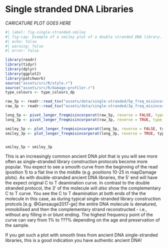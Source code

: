 # Single stranded DNA Libraries


<!-- ![_CAPTION GOES HERE](https://upload.wikimedia.org/wikipedia/commons/thumb/d/d1/Salvador_dali_als_Auge.jpg/512px-Salvador_dali_als_Auge.jpg){#fig-double-stranded-caricature} -->

_CARICATURE PLOT GOES HERE_


```r
#| label: fig-single-stranded-smiley
#| fig-cap: Example of a smiley plot of a double stranded DNA library. Data taken from library VEL003.B0101 of [@Andrades_Valtuena2022-tq]. Damage data generated using [DamageProfiler](/intro.qmd) and plotted using R and tidyverse packages [@Wickham2019-ot].
#| echo: false
#| warning: false
#| error: false

library(readr)
library(tidyr)
library(dplyr)
library(ggplot2)
library(patchwork)
source("assets/src/R/style.r")
source("assets/src/R/damage-profiler.r")
type_colours <- type_colours_dp

raw_5p <- readr::read_tsv("assets/data/single-stranded/5p_freq_misincorporations.txt", comment = "#")
raw_3p <- readr::read_tsv("assets/data/single-stranded/3p_freq_misincorporations.txt", comment = "#")

long_5p <- pivot_longer_freqmisincorporat(raw_5p, reverse = FALSE, type_colours = type_colours)
long_3p <- pivot_longer_freqmisincorporat(raw_3p, reverse = TRUE, type_colours = type_colours)

smiley_5p <- plot_longer_freqmisincorporat(long_5p, reverse = FALSE, type_colours)
smiley_3p <- plot_longer_freqmisincorporat(long_3p, reverse = TRUE, type_colours)


smiley_5p + smiley_3p

```


This is an increasingly common ancient DNA plot that is you will see more often as single-stranded library construction protocols become more popular. 
You expect to see a smooth curve from the beginning of the read (position 1) to a flat line in the middle (e.g. positions 10-25 in mapDamage plots). 
As with double-stranded ancient DNA libraries, the 5' end will have the expect original C to T deamination curve. 
In contrast to the double stranded protocol, the 3' of the molecule will _also_ show the complementary C to T curve. 
You see the C to T deamination at both ends of the the molecule in this case, as during typical single-stranded library construction protcols [e.g. @Gansauge2017-ge] the entire DNA molecule is denatured, immobilised and then the complementary strand reconstructed - i.e., without any filling in or blunt ending. The highest frequency point of the curve can vary from 1% to ???% depending on the age and preservation of the sample.

If you get such a plot with smooth lines from ancient DNA single-stranded libraries, this is a good indication you have authentic ancient DNA!